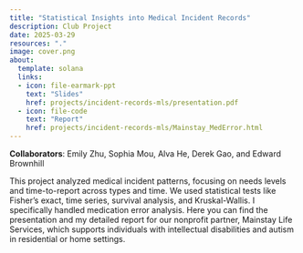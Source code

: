 ```yaml
---
title: "Statistical Insights into Medical Incident Records"
description: Club Project
date: 2025-03-29
resources: "."
image: cover.png
about: 
  template: solana
  links: 
  - icon: file-earmark-ppt
    text: "Slides"
    href: projects/incident-records-mls/presentation.pdf
  - icon: file-code
    text: "Report"
    href: projects/incident-records-mls/Mainstay_MedError.html
---
```


**Collaborators**: Emily Zhu, Sophia Mou, Alva He, Derek Gao, and Edward Brownhill

This project analyzed medical incident patterns, focusing on needs levels and time-to-report across types and time. We used statistical tests like Fisher’s exact, time series, survival analysis, and Kruskal-Wallis. I specifically handled medication error analysis. Here you can find the presentation and my detailed report for our nonprofit partner, Mainstay Life Services, which supports individuals with intellectual disabilities and autism in residential or home settings.
